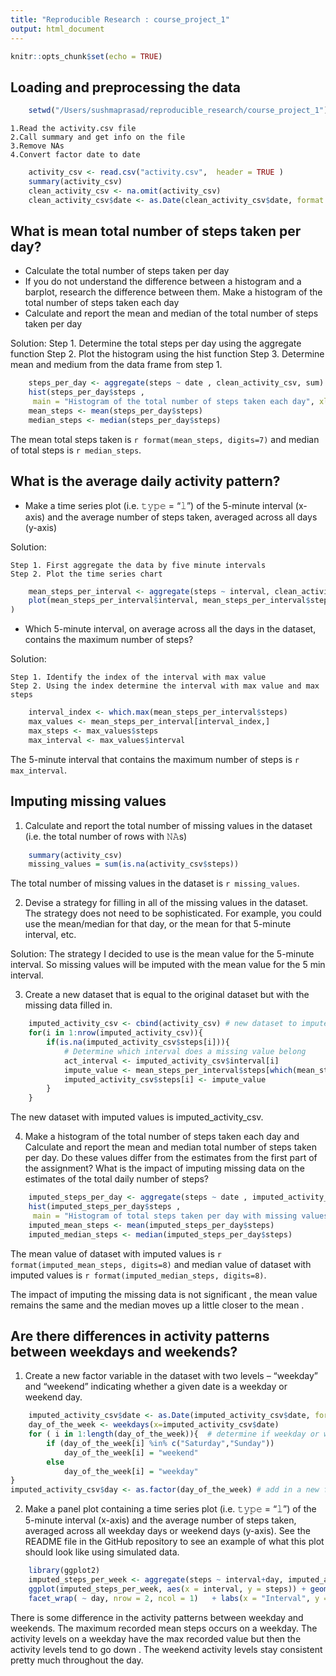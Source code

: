 ```yaml
---
title: "Reproducible Research : course_project_1"
output: html_document
---
```


```r
knitr::opts_chunk$set(echo = TRUE)
```

## Loading and preprocessing the data

```r
    setwd("/Users/sushmaprasad/reproducible_research/course_project_1")
```
    1.Read the activity.csv file
    2.Call summary and get info on the file
    3.Remove NAs
    4.Convert factor date to date
```r
    activity_csv <- read.csv("activity.csv",  header = TRUE )
    summary(activity_csv)
    clean_activity_csv <- na.omit(activity_csv)
    clean_activity_csv$date <- as.Date(clean_activity_csv$date, format = "%Y-%m-%d")
```

## What is mean total number of steps taken per day?
* Calculate the total number of steps taken per day
* If you do not understand the difference between a histogram and a barplot,   research the difference between them. Make a histogram of the total number of steps taken each day
* Calculate and report the mean and median of the total number of steps taken per day

Solution:
    Step 1. Determine the total steps per day using the aggregate function
    Step 2. Plot the histogram using the hist function
    Step 3. Determine mean and medium from the data frame from step 1.

```r
    steps_per_day <- aggregate(steps ~ date , clean_activity_csv, sum)
    hist(steps_per_day$steps , 
     main = "Histogram of the total number of steps taken each day", xlab="Steps/Day")
    mean_steps <- mean(steps_per_day$steps)
    median_steps <- median(steps_per_day$steps)
```
The mean total steps taken is `r format(mean_steps, digits=7)` and median of total steps is `r median_steps`.

## What is the average daily activity pattern?


* Make a time series plot (i.e. 𝚝𝚢𝚙𝚎 = "𝚕") of the 5-minute interval (x-axis) and the average number of steps taken, averaged across all days (y-axis)

Solution:

    Step 1. First aggregate the data by five minute intervals
    Step 2. Plot the time series chart
```r
    mean_steps_per_interval <- aggregate(steps ~ interval, clean_activity_csv, mean)
    plot(mean_steps_per_interval$interval, mean_steps_per_interval$steps, xlab="Interval", ylab="Average Steps", main="Average steps across all days", type="l"
)
```

* Which 5-minute interval, on average across all the days in the dataset, contains the maximum number of steps?

Solution:

    Step 1. Identify the index of the interval with max value
    Step 2. Using the index determine the interval with max value and max steps
    
```r
    interval_index <- which.max(mean_steps_per_interval$steps)
    max_values <- mean_steps_per_interval[interval_index,]
    max_steps <- max_values$steps
    max_interval <- max_values$interval
```
The 5-minute interval that contains the maximum number of steps is `r max_interval`.
    
## Imputing missing values

1. Calculate and report the total number of missing values in the dataset (i.e. the total number of rows with 𝙽𝙰s)

``` r
    summary(activity_csv)
    missing_values = sum(is.na(activity_csv$steps))
```

The total number of missing values in the dataset is `r missing_values`.

2. Devise a strategy for filling in all of the missing values in the dataset. The strategy does not need to be sophisticated. For example, you could use the mean/median for that day, or the mean for that 5-minute interval, etc.

Solution: The strategy I decided to use is the mean value for the 5-minute interval. So missing values will be imputed with the mean value for the 5 min interval.

3. Create a new dataset that is equal to the original dataset but with the missing data filled in.
``` r
    imputed_activity_csv <- cbind(activity_csv) # new dataset to impute
    for(i in 1:nrow(imputed_activity_csv)){
        if(is.na(imputed_activity_csv$steps[i])){
            # Determine which interval does a missing value belong
            act_interval <- imputed_activity_csv$interval[i]
            impute_value <- mean_steps_per_interval$steps[which(mean_steps_per_interval$interval == act_interval)]
            imputed_activity_csv$steps[i] <- impute_value
        }
    }
```
The new dataset with imputed values is imputed_activity_csv.

4. Make a histogram of the total number of steps taken each day and Calculate and report the mean and median total number of steps taken per day. Do these values differ from the estimates from the first part of the assignment? What is the impact of imputing missing data on the estimates of the total daily number of steps?

```  r
    imputed_steps_per_day <- aggregate(steps ~ date , imputed_activity_csv, sum)
    hist(imputed_steps_per_day$steps , 
     main = "Histogram of total steps taken per day with missing values imputed", xlab="Steps/Day")
    imputed_mean_steps <- mean(imputed_steps_per_day$steps)
    imputed_median_steps <- median(imputed_steps_per_day$steps)
```
The mean value of dataset with imputed values is `r format(imputed_mean_steps, digits=8)` and median value of dataset with imputed values is `r format(imputed_median_steps, digits=8)`.

The impact of imputing the missing data is not significant , the mean value remains the same and the median moves up a little closer to the mean .

## Are there differences in activity patterns between weekdays and weekends?

1. Create a new factor variable in the dataset with two levels – “weekday” and “weekend” indicating whether a given date is a weekday or weekend day.

```r
    imputed_activity_csv$date <- as.Date(imputed_activity_csv$date, format = "%Y-%m-%d")
    day_of_the_week <- weekdays(x=imputed_activity_csv$date)
    for ( i in 1:length(day_of_the_week)){  # determine if weekday or weekend
        if (day_of_the_week[i] %in% c("Saturday","Sunday"))
            day_of_the_week[i] = "weekend"
        else
            day_of_the_week[i] = "weekday"
}
imputed_activity_csv$day <- as.factor(day_of_the_week) # add in a new factor variable day.

```

2. Make a panel plot containing a time series plot (i.e. 𝚝𝚢𝚙𝚎 = "𝚕") of the 5-minute interval (x-axis) and the average number of steps taken, averaged across all weekday days or weekend days (y-axis). See the README file in the GitHub repository to see an example of what this plot should look like using simulated data.

``` r
    library(ggplot2)
    imputed_steps_per_week <- aggregate(steps ~ interval+day, imputed_activity_csv, mean)
    ggplot(imputed_steps_per_week, aes(x = interval, y = steps)) + geom_line() + 
    facet_wrap( ~ day, nrow = 2, ncol = 1)   + labs(x = "Interval", y = "Number of steps")  + theme_bw()
```

There is some difference in the activity patterns between weekday and weekends. The maximum recorded mean steps occurs on a weekday. The activity levels on a weekday have the max recorded value but then the activity levels tend to go down . The weekend activity levels stay consistent pretty much throughout the day.